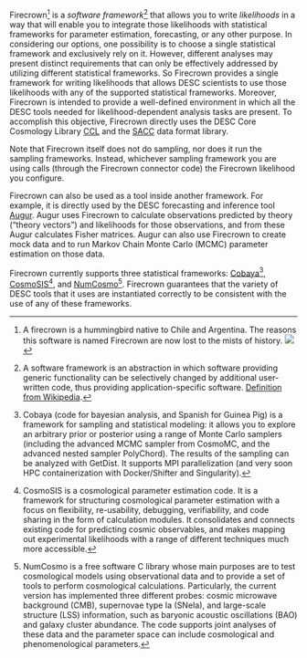 Firecrown[^firecrown] is a *software framework*[^framework] that allows you to write *likelihoods* in a way that will enable you to integrate those likelihoods with statistical frameworks for parameter estimation, forecasting, or any other purpose.
In considering our options, one possibility is to choose a single statistical framework and exclusively rely on it. 
However, different analyses may present distinct requirements that can only be effectively addressed by utilizing different statistical frameworks.
So Firecrown provides a single framework for writing likelihoods that allows DESC scientists to use those likelihoods with any of the supported statistical frameworks.
Moreover, Firecrown is intended to provide a well-defined environment in which all the DESC tools needed for likelihood-dependent analysis tasks are present.
To accomplish this objective, Firecrown directly uses the DESC Core Cosmology Library [CCL](https://github.com/LSSTDESC/CCL) and the [SACC](https://github.com/LSSTDESC/SACC) data format library.

Note that Firecrown itself does not do sampling, nor does it run the sampling frameworks.
Instead, whichever sampling framework you are using calls (through the Firecrown connector code) the Firecrown likelihood you configure.

[^firecrown]: A firecrown is a hummingbird native to Chile and Argentina.
The reasons this software is named Firecrown are now lost to the mists of history.
![](green-backed-firecrown.jpg){fig-alt="A green-backed firecrown."}

[^framework]: A software framework is an abstraction in which software providing generic functionality can be selectively changed by additional user-written code, thus providing application-specific software. [Definition from Wikipedia](https://en.wikipedia.org/wiki/Software_framework).

Firecrown can also be used as a tool inside another framework.
For example, it is directly used by the DESC forecasting and inference tool [Augur](https://github.com/LSSTDESC/augur).
Augur uses Firecrown to calculate observations predicted by theory ("theory vectors") and likelihoods for those observations, and from these Augur calculates Fisher matrices.
Augur can also use Firecrown to create mock data and to run Markov Chain Monte Carlo (MCMC) parameter estimation on those data.

Firecrown currently supports three statistical frameworks: [Cobaya](https://github.com/CobayaSampler/cobaya)[^cobaya], [CosmoSIS](https://github.com/joezuntz/cosmosis)[^cosmosis], and [NumCosmo](https://github.com/NumCosmo/NumCosmo)[^numcosmo].
Firecrown guarantees that the variety of DESC tools that it uses are instantiated correctly to be consistent with the use of any of these frameworks.

[^cobaya]: Cobaya (code for bayesian analysis, and Spanish for Guinea Pig) is a framework for sampling and statistical modeling: it allows you to explore an arbitrary prior or posterior using a range of Monte Carlo samplers (including the advanced MCMC sampler from CosmoMC, and the advanced nested sampler PolyChord).
The results of the sampling can be analyzed with GetDist.
It supports MPI parallelization (and very soon HPC containerization with Docker/Shifter and Singularity).

[^cosmosis]: CosmoSIS is a cosmological parameter estimation code.
It is a framework for structuring cosmological parameter estimation with a focus on flexibility, re-usability, debugging, verifiability, and code sharing in the form of calculation modules.
It consolidates and connects existing code for predicting cosmic observables, and makes mapping out experimental likelihoods with a range of different techniques much more accessible.

[^numcosmo]: NumCosmo is a free software C library whose main purposes are to test cosmological models using observational data and to provide a set of tools to perform cosmological calculations.
Particularly, the current version has implemented three different probes: cosmic microwave background (CMB), supernovae type Ia (SNeIa), and large-scale structure (LSS) information, such as baryonic acoustic oscillations (BAO) and galaxy cluster abundance.
The code supports joint analyses of these data and the parameter space can include cosmological and phenomenological parameters.

